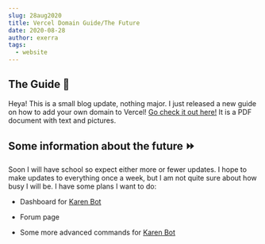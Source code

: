 ---
slug: 28aug2020
title: Vercel Domain Guide/The Future
date: 2020-08-28
author: exerra
tags:
  - website
---
## The Guide 🧠

Heya! This is a small blog update, nothing major. I just released a new guide on how to add your own domain to Vercel! [Go check it out here!](https://exerra.xyz/pdf/HowToAddADomainInVercel.pdf) It is a PDF document with text and pictures.

## Some information about the future ⏩

Soon I will have school so expect either more or fewer updates. I hope to make updates to everything once a week, but I am not quite sure about how busy I will be. I have some plans I want to do:

* Dashboard for [Karen Bot](https://karen.exerra.xyz)

* Forum page

* Some more advanced commands for [Karen Bot](https://karen.exerra.xyz) 